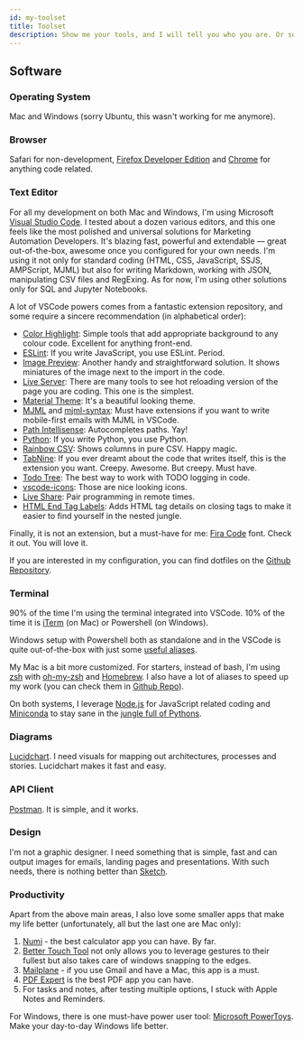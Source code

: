 ```yaml
---
id: my-toolset
title: Toolset
description: Show me your tools, and I will tell you who you are. Or so they say
---
```



<LeadText content="Show me your tools, and I will tell you who you are. Or so they say." />

## Software

### Operating System

Mac and Windows (sorry Ubuntu, this wasn't working for me anymore).

### Browser

Safari for non-development, [Firefox Developer Edition](https://www.mozilla.org/en-US/firefox/developer/) and [Chrome](https://www.google.com/chrome/) for anything code related.

### Text Editor

For all my development on both Mac and Windows, I'm using Microsoft [Visual Studio Code](https://code.visualstudio.com/). I tested about a dozen various editors, and this one feels like the most polished and universal solutions for Marketing Automation Developers. It's blazing fast, powerful and extendable — great out-of-the-box, awesome once you configured for your own needs. I'm using it not only for standard coding (HTML, CSS, JavaScript, SSJS, AMPScript, MJML) but also for writing Markdown, working with JSON, manipulating CSV files and RegExing. As for now, I'm using other solutions only for SQL and Jupyter Notebooks.

A lot of VSCode powers comes from a fantastic extension repository, and some require a sincere recommendation (in alphabetical order):

- [Color Highlight](https://marketplace.visualstudio.com/items?itemName=naumovs.color-highlight): Simple tools that add appropriate background to any colour code. Excellent for anything front-end.
- [ESLint](https://marketplace.visualstudio.com/items?itemName=dbaeumer.vscode-eslint): If you write JavaScript, you use ESLint. Period.
- [Image Preview](https://marketplace.visualstudio.com/items?itemName=kisstkondoros.vscode-gutter-preview): Another handy and straightforward solution. It shows miniatures of the image next to the import in the code.
- [Live Server](https://marketplace.visualstudio.com/items?itemName=ritwickdey.LiveServer): There are many tools to see hot reloading version of the page you are coding. This one is the simplest.
- [Material Theme](https://marketplace.visualstudio.com/items?itemName=Equinusocio.vsc-material-theme): It's a beautiful looking theme.
- [MJML](https://marketplace.visualstudio.com/items?itemName=mjmlio.vscode-mjml) and [mjml-syntax](https://marketplace.visualstudio.com/items?itemName=digitalstreamio.mjml-syntax): Must have extensions if you want to write mobile-first emails with MJML in VSCode.
- [Path Intellisense](https://marketplace.visualstudio.com/items?itemName=christian-kohler.path-intellisense): Autocompletes paths. Yay!
- [Python](https://marketplace.visualstudio.com/items?itemName=ms-python.python): If you write Python, you use Python.
- [Rainbow CSV](https://marketplace.visualstudio.com/items?itemName=mechatroner.rainbow-csv): Shows columns in pure CSV. Happy magic.
- [TabNine](https://marketplace.visualstudio.com/items?itemName=TabNine.tabnine-vscode): If you ever dreamt about the code that writes itself, this is the extension you want. Creepy. Awesome. But creepy. Must have.
- [Todo Tree](https://marketplace.visualstudio.com/items?itemName=Gruntfuggly.todo-tree): The best way to work with TODO logging in code.
- [vscode-icons](https://marketplace.visualstudio.com/items?itemName=vscode-icons-team.vscode-icons): Those are nice looking icons.
- [Live Share](https://marketplace.visualstudio.com/items?itemName=MS-vsliveshare.vsliveshare-pack): Pair programming in remote times.
- [HTML End Tag Labels](https://marketplace.visualstudio.com/items?itemName=anteprimorac.html-end-tag-labels): Adds HTML tag details on closing tags to make it easier to find yourself in the nested jungle.

Finally, it is not an extension, but a must-have for me: [Fira Code](https://github.com/tonsky/FiraCode) font. Check it out. You will love it.

If you are interested in my configuration, you can find dotfiles on the [Github Repository](https://github.com/MateuszDabrowski/dotfiles/tree/master/vscode).

### Terminal

90% of the time I'm using the terminal integrated into VSCode. 10% of the time it is [iTerm](https://www.iterm2.com) (on Mac) or Powershell (on Windows).

Windows setup with Powershell both as standalone and in the VSCode is quite out-of-the-box with just some [useful aliases](https://github.com/MateuszDabrowski/dotfiles/blob/master/terminal/powershell-profile.txt).

My Mac is a bit more customized. For starters, instead of bash, I'm using [zsh](http://zsh.sourceforge.net) with [oh-my-zsh](https://ohmyz.sh) and [Homebrew](https://brew.sh). I also have a lot of aliases to speed up my work (you can check them in [Github Repo](https://github.com/MateuszDabrowski/dotfiles/blob/master/terminal/.zshrc)).

On both systems, I leverage [Node.js](https://nodejs.org/en/) for JavaScript related coding and [Miniconda](https://docs.conda.io/en/latest/miniconda.html) to stay sane in the [jungle full of Pythons](https://xkcd.com/1987/).

### Diagrams

[Lucidchart](https://www.lucidchart.com/). I need visuals for mapping out architectures, processes and stories. Lucidchart makes it fast and easy.

### API Client

[Postman](http://postman.com). It is simple, and it works.

### Design

I'm not a graphic designer. I need something that is simple, fast and can output images for emails, landing pages and presentations. With such needs, there is nothing better than [Sketch](https://www.sketch.com/).

### Productivity

Apart from the above main areas, I also love some smaller apps that make my life better (unfortunately, all but the last one are Mac only):

1. [Numi](https://numi.app/) - the best calculator app you can have. By far.
2. [Better Touch Tool](https://folivora.ai/) not only allows you to leverage gestures to their fullest but also takes care of windows snapping to the edges.
3. [Mailplane](https://mailplaneapp.com/) - if you use Gmail and have a Mac, this app is a must.
4. [PDF Expert](https://pdfexpert.com/) is the best PDF app you can have.
5. For tasks and notes, after testing multiple options, I stuck with Apple Notes and Reminders.

For Windows, there is one must-have power user tool: [Microsoft PowerToys](https://github.com/microsoft/PowerToys). Make your day-to-day Windows life better.